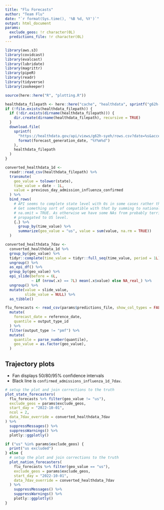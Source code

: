 ```yaml
---
title: "Flu Forecasts"
author: "Team Flu"
date: "`r format(Sys.time(), '%B %d, %Y')`"
output: html_document
params:
  exclude_geos: !r character(0L)
  predictions_file: !r character(0L)
---
```


```r
library(aws.s3)
library(covidcast)
library(evalcast)
library(lubridate)
library(magrittr)
library(pipeR)
library(readr)
library(tidyverse)
library(zookeeper)

source(here::here("R", "plotting.R"))

healthdata_filepath <- here::here("cache", "healthdata", sprintf("g62h-syeh-%s.csv", forecast_generation_date))
if (!file.exists(healthdata_filepath)) {
  if (!dir.exists(dirname(healthdata_filepath))) {
    dir.create(dirname(healthdata_filepath), recursive = TRUE)
  }
  download.file(
    sprintf(
      "https://healthdata.gov/api/views/g62h-syeh/rows.csv?date=%s&accessType=DOWNLOAD",
      format(forecast_generation_date, "%Y%m%d")
    ),
    healthdata_filepath
  )
}

converted_healthdata_1d <-
  readr::read_csv(healthdata_filepath) %>%
  transmute(
    geo_value = tolower(state),
    time_value = date - 1L,
    value = previous_day_admission_influenza_confirmed
  ) %>%
  bind_rows(
    # API seems to complete state level with 0s in some cases rather than NAs.
    # Get something sort of compatible with that by summing to national with
    # na.omit = TRUE. As otherwise we have some NAs from probably territories
    # propagated to US level.
    {.} %>%
      group_by(time_value) %>%
      summarize(geo_value = "us", value = sum(value, na.rm = TRUE))
  )

converted_healthdata_7dav <-
  converted_healthdata_1d %>%
  group_by(geo_value) %>%
  tidyr::complete(time_value = tidyr::full_seq(time_value, period = 1L)) %>%
  ungroup() %>%
  as_epi_df() %>%
  group_by(geo_value) %>%
  epi_slide(before = 6L,
            ~ if (nrow(.x) == 7L) mean(.x$value) else NA_real_) %>%
  ungroup() %>%
  mutate(value = slide_value,
         slide_value = NULL) %>%
  as_tibble()

flu_forecasts <- read_csv(params$predictions_file, show_col_types = FALSE) %>%
  mutate(
    forecast_date = reference_date,
    quantile = output_type_id
  ) %>%
  filter(output_type != "pmf") %>%
  mutate(
    quantile = parse_number(quantile),
    geo_value = as.factor(geo_value),
  )
```

## Trajectory plots

- Fan displays 50/80/95% confidence intervals
- Black line is `confirmed_admissions_influenza_1d_7dav`.

```r
# setup the plot and join corrections to the truth
plot_state_forecasters(
  flu_forecasts %>% filter(geo_value != "us"),
  exclude_geos = params$exclude_geos,
  start_day = "2022-10-01",
  ncol = 2,
  data_7dav_override = converted_healthdata_7dav
) %>%
  suppressMessages() %>%
  suppressWarnings() %>%
  plotly::ggplotly()
```

```r
if ("us" %in% params$exclude_geos) {
  print("us excluded")
} else {
  # setup the plot and join corrections to the truth
  plot_nation_forecasters(
    flu_forecasts %>% filter(geo_value == "us"),
    exclude_geos = params$exclude_geos,
    start_day = "2022-10-01",
    data_7dav_override = converted_healthdata_7dav
  ) %>%
    suppressMessages() %>%
    suppressWarnings() %>%
    plotly::ggplotly()
}
```

